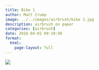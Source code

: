 ```yaml
---
title: Bike 1
author: Matt Crump
image: ../../images/airbrush/bike 1.jpg
description: airbrush on paper
categories: [airbrush]
date: 2016-04-01 09:10:50
format:
  html:
    page-layout: full
---
```


![](../../images/airbrush/bike 1.jpg)

